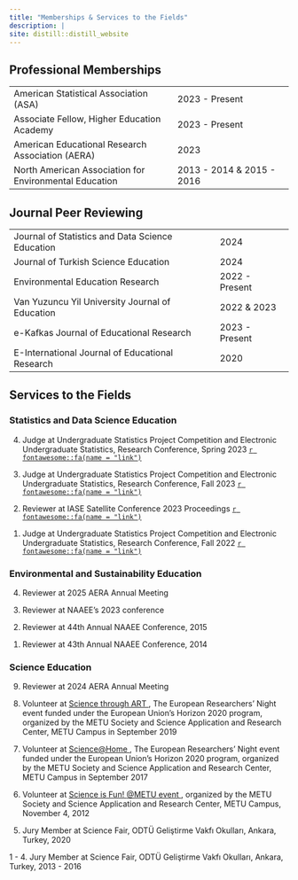 ```yaml
---
title: "Memberships & Services to the Fields"
description: |
site: distill::distill_website
---
```


## Professional Memberships

|                                                                   | 
| :-------------                                                    | :---------  
| American Statistical Association (ASA)                            | 2023 - Present
| Associate Fellow, Higher Education Academy                        | 2023 - Present
| American Educational Research Association (AERA)                  | 2023
| North American Association for Environmental Education            | 2013 - 2014 & 2015 - 2016



## Journal Peer Reviewing


|                                                           |   
| :-------------                                            | :----                           
| Journal of Statistics and Data Science Education          | 2024
| Journal of Turkish Science Education                      | 2024
| Environmental Education Research                          | 2022 - Present
| Van Yuzuncu Yil University Journal of Education           | 2022 & 2023
| e-Kafkas Journal of Educational Research                  | 2023 - Present
| E-International Journal of Educational Research           | 2020    




## Services to the Fields

### Statistics and Data Science Education

<p>
4. Judge at Undergraduate Statistics Project Competition and Electronic Undergraduate Statistics, Research Conference, Spring 2023 <a href = "https://www.causeweb.org/usproc/" target="_blank">`r fontawesome::fa(name = "link")`</a>
</p>

<p>
3. Judge at Undergraduate Statistics Project Competition and Electronic Undergraduate Statistics, Research Conference, Fall 2023 <a href = "https://www.causeweb.org/usproc/" target="_blank">`r fontawesome::fa(name = "link")`</a>
</p>

<p>
2. Reviewer at IASE Satellite Conference 2023 Proceedings <a href = "https://iase2023satellite.github.io/" target="_blank">`r fontawesome::fa(name = "link")`</a>
</p>


<p>
1. Judge at Undergraduate Statistics Project Competition and Electronic Undergraduate Statistics, Research Conference, Fall 2022 <a href = "https://www.causeweb.org/usproc/" target="_blank">`r fontawesome::fa(name = "link")`</a>
</p>

### Environmental and Sustainability Education


<p>
4. Reviewer at 2025 AERA Annual Meeting
</p>

<p>
3. Reviewer at NAAEE’s 2023 conference
</p>

<p>
2. Reviewer at  44th Annual NAAEE Conference, 2015
</p>

<p>
1. Reviewer at  43th Annual NAAEE Conference, 2014
</p>

### Science Education

<p>
9. Reviewer at 2024 AERA Annual Meeting
</p>

<p>
8. Volunteer at <a href = "http://obe.metu.edu.tr/en/science-through-art-2019" target="_blank"> Science through ART </a>, The European Researchers' Night event funded under the European Union's Horizon 2020 program, organized by the METU Society and Science Application and Research Center, METU Campus in September 2019
</p>

<p>
7. Volunteer at <a href = "http://obe.metu.edu.tr/en/scienceathome-2017" target="_blank"> Science@Home </a>, The European Researchers' Night event funded under the European Union's Horizon 2020 program, organized by the METU Society and Science Application and Research Center, METU Campus in September 2017
</p>

<p>
6. Volunteer at <a href = "http://obe.metu.edu.tr/en/scienceisfun-2012" target="_blank"> Science is Fun! @METU event </a>, organized by the METU Society and Science Application and Research Center, METU Campus, November 4, 2012
</p>

<p>
5. Jury Member at Science Fair, ODTÜ Geliştirme Vakfı Okulları, Ankara, Turkey, 2020
</p>

<p>
1 - 4. Jury Member at Science Fair, ODTÜ Geliştirme Vakfı Okulları, Ankara, Turkey, 2013 - 2016 
</p>

